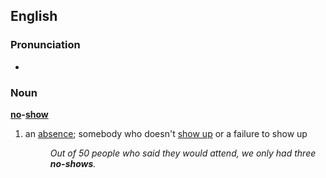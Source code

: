 ==English==
===Pronunciation===
*{{audio|en-us-no-show.ogg|Audio (US)}}

===Noun===
'''[[no]]-[[show]]'''
#{{idiom}} an [[absence]]; somebody who doesn't [[show up]] or a failure to show up
#:''Out of 50 people who said they would attend, we only had three '''no-shows'''.''